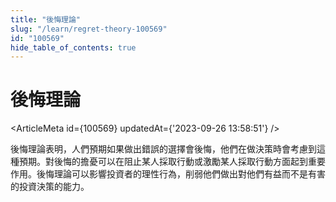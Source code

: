 ```yaml
---
title: "後悔理論"
slug: "/learn/regret-theory-100569"
id: "100569"
hide_table_of_contents: true
---
```



# 後悔理論

<ArticleMeta id={100569} updatedAt={'2023-09-26 13:58:51'} />
<div className='border-solid border-b border-t-0 my-4 border-[var(--ifm-color-gray-300)]' />

後悔理論表明，人們預期如果做出錯誤的選擇會後悔，他們在做決策時會考慮到這種預期。對後悔的擔憂可以在阻止某人採取行動或激勵某人採取行動方面起到重要作用。後悔理論可以影響投資者的理性行為，削弱他們做出對他們有益而不是有害的投資決策的能力。
